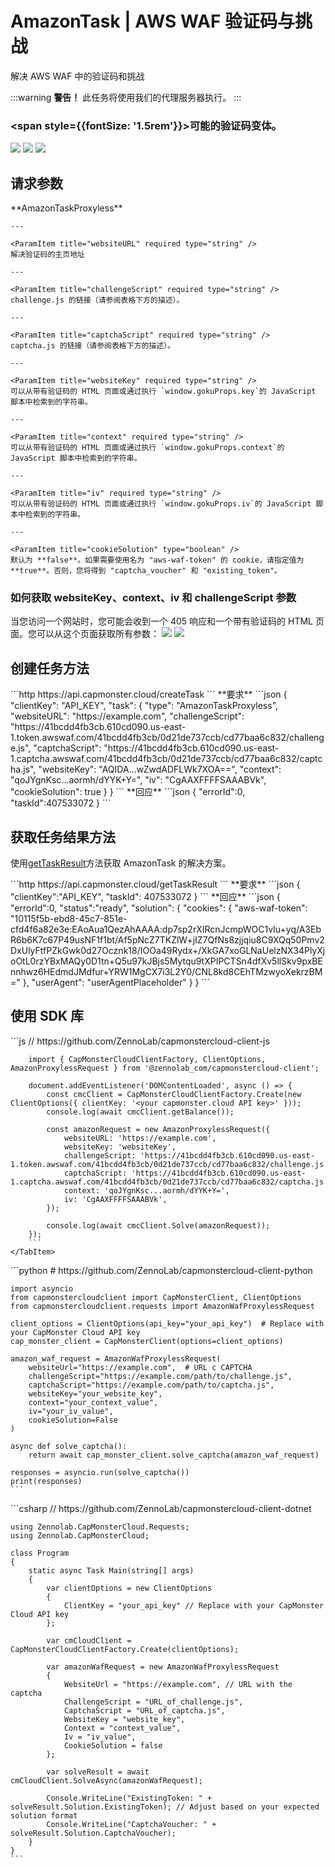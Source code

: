 ﻿---
sidebar_position: 13
sidebar_label: AmazonTask
---


# AmazonTask | AWS WAF 验证码与挑战

<PriceBlockWrap>
  <PriceBlock title="AmazonTask" name="amazonToken"/>
</PriceBlockWrap>

解决 AWS WAF 中的验证码和挑战

<BlogLink url="https://capmonster.cloud/zh/blog/scraping/amazon-captcha-web-scraping"/>

:::warning **警告！**
此任务将使用我们的代理服务器执行。
:::

### <span style={{fontSize: '1.5rem'}}>可能的验证码变体。</span>
![](./images/amazon-task/Waf1.png)
![](./images/amazon-task/Waf2.png)
![](./images/amazon-task/Waf3.png)

## 请求参数
<TabItem value="proxyless" label="RecaptchaV2EnterpriseTaskProxyless (without proxy)" default className="bordered-panel">
    <ParamItem title="type" required type="string" />
    **AmazonTaskProxyless**

    --- 

    <ParamItem title="websiteURL" required type="string" />
    解决验证码的主页地址

    ---

    <ParamItem title="challengeScript" required type="string" />
    challenge.js 的链接（请参阅表格下方的描述）。

    ---

    <ParamItem title="captchaScript" required type="string" />
    captcha.js 的链接（请参阅表格下方的描述）。

    ---

    <ParamItem title="websiteKey" required type="string" />
    可以从带有验证码的 HTML 页面或通过执行 `window.gokuProps.key`的 JavaScript 脚本中检索到的字符串。

    ---

    <ParamItem title="context" required type="string" />
    可以从带有验证码的 HTML 页面或通过执行 `window.gokuProps.context`的 JavaScript 脚本中检索到的字符串。

    ---

    <ParamItem title="iv" required type="string" />
    可以从带有验证码的 HTML 页面或通过执行 `window.gokuProps.iv`的 JavaScript 脚本中检索到的字符串。

    ---

    <ParamItem title="cookieSolution" type="boolean" />
    默认为 **false**。如果需要使用名为 "aws-waf-token" 的 cookie，请指定值为 **true**。否则，您将得到 "captcha_voucher" 和 "existing_token"。
	
</TabItem>


### 如何获取 websiteKey、context、iv 和 challengeScript 参数
当您访问一个网站时，您可能会收到一个 405 响应和一个带有验证码的 HTML 页面。您可以从这个页面获取所有参数： 
![](./images/amazon-task/aws1.png)
![](./images/amazon-task/aws2.png)


## 创建任务方法 
<TabItem value="proxyless" label="RecaptchaV2TaskProxyless (without proxy)" default className="method-panel">
	<MethodItem>
		```http
		https://api.capmonster.cloud/createTask
		```
	</MethodItem>
	<MethodDescription>
		**要求**
		```json
		{
			"clientKey": "API_KEY",
			"task": {
				"type": "AmazonTaskProxyless",
				"websiteURL": "https://example.com",
				"challengeScript": "https://41bcdd4fb3cb.610cd090.us-east-1.token.awswaf.com/41bcdd4fb3cb/0d21de737ccb/cd77baa6c832/challenge.js",
				"captchaScript": "https://41bcdd4fb3cb.610cd090.us-east-1.captcha.awswaf.com/41bcdd4fb3cb/0d21de737ccb/cd77baa6c832/captcha.js",
				"websiteKey": "AQIDA...wZwdADFLWk7XOA==",
				"context": "qoJYgnKsc...aormh/dYYK+Y=",
				"iv": "CgAAXFFFFSAAABVk",
				"cookieSolution": true
			}
		}
		```
		**回应**
		```json
		{
		  "errorId":0,
		  "taskId":407533072
		}
		```
	</MethodDescription>
</TabItem>


## 获取任务结果方法
使用[getTaskResult](../api/methods/get-task-result.md)方法获取 AmazonTask 的解决方案。

<TabItem value="proxyless" label="GeeTestTaskProxyless (without proxy)" default className="method-panel-full">
	<MethodItem>
		```http
		https://api.capmonster.cloud/getTaskResult
		```
	</MethodItem>
	<MethodDescription>
		**要求**
		```json
		{
			"clientKey":"API_KEY",
			"taskId": 407533072
		}
		```
		**回应**
		```json
		{
			"errorId":0,
			"status":"ready",
			"solution": {
				"cookies": {
					"aws-waf-token": "10115f5b-ebd8-45c7-851e-cfd4f6a82e3e:EAoAua1QezAhAAAA:dp7sp2rXIRcnJcmpWOC1vIu+yq/A3EbR6b6K7c67P49usNF1f1bt/Af5pNcZ7TKZlW+jIZ7QfNs8zjjqiu8C9XQq50Pmv2DxUlyFtfPZkGwk0d27Ocznk18/IOOa49Rydx+/XkGA7xoGLNaUelzNX34PlyXjoOtL0rzYBxMAQy0D1tn+Q5u97kJBjs5Mytqu9tXPIPCTSn4dfXv5llSkv9pxBEnnhwz6HEdmdJMdfur+YRW1MgCX7i3L2Y0/CNL8kd8CEhTMzwyoXekrzBM="
				},
				"userAgent": "userAgentPlaceholder"
			}
		}
		```
	</MethodDescription>
</TabItem>


## 使用 SDK 库

<Tabs className="full-width-tabs filled-tabs request-tabs" groupId="captcha-type">
	<TabItem value="js" label="JavaScript" default className="method-panel">
		```js
		// https://github.com/ZennoLab/capmonstercloud-client-js

		import { CapMonsterCloudClientFactory, ClientOptions, AmazonProxylessRequest } from '@zennolab_com/capmonstercloud-client';

		document.addEventListener('DOMContentLoaded', async () => {
			const cmcClient = CapMonsterCloudClientFactory.Create(new ClientOptions({ clientKey: '<your capmonster.cloud API key>' }));
			console.log(await cmcClient.getBalance());

			const amazonRequest = new AmazonProxylessRequest({
				websiteURL: 'https://example.com',
				websiteKey: 'websiteKey',
				challengeScript: 'https://41bcdd4fb3cb.610cd090.us-east-1.token.awswaf.com/41bcdd4fb3cb/0d21de737ccb/cd77baa6c832/challenge.js',
				captchaScript: 'https://41bcdd4fb3cb.610cd090.us-east-1.captcha.awswaf.com/41bcdd4fb3cb/0d21de737ccb/cd77baa6c832/captcha.js',
				context: 'qoJYgnKsc...aormh/dYYK+Y=',
				iv: 'CgAAXFFFFSAAABVk',
			});

			console.log(await cmcClient.Solve(amazonRequest));
		});
		```
	</TabItem>

  <TabItem value="python" label="Python" default className="method-panel">
    ```python
    # https://github.com/ZennoLab/capmonstercloud-client-python

    import asyncio
    from capmonstercloudclient import CapMonsterClient, ClientOptions
    from capmonstercloudclient.requests import AmazonWafProxylessRequest

    client_options = ClientOptions(api_key="your_api_key")  # Replace with your CapMonster Cloud API key
    cap_monster_client = CapMonsterClient(options=client_options)

    amazon_waf_request = AmazonWafProxylessRequest(
        websiteUrl="https://example.com",  # URL с CAPTCHA
        challengeScript="https://example.com/path/to/challenge.js",
        captchaScript="https://example.com/path/to/captcha.js",
        websiteKey="your_website_key",
        context="your_context_value",
        iv="your_iv_value",
        cookieSolution=False
    )

    async def solve_captcha():
        return await cap_monster_client.solve_captcha(amazon_waf_request)

    responses = asyncio.run(solve_captcha())
    print(responses)
    ```
  </TabItem>

  <TabItem value="csharp" label="C#" className="method-panel">
    ```csharp
    // https://github.com/ZennoLab/capmonstercloud-client-dotnet

    using Zennolab.CapMonsterCloud.Requests;
    using Zennolab.CapMonsterCloud;

    class Program
    {
        static async Task Main(string[] args)
        {
            var clientOptions = new ClientOptions
            {
                ClientKey = "your_api_key" // Replace with your CapMonster Cloud API key
            };

            var cmCloudClient = CapMonsterCloudClientFactory.Create(clientOptions);

            var amazonWafRequest = new AmazonWafProxylessRequest
            {
                WebsiteUrl = "https://example.com", // URL with the captcha
                ChallengeScript = "URL_of_challenge.js",
                CaptchaScript = "URL_of_captcha.js",
                WebsiteKey = "website_key",
                Context = "context_value",
                Iv = "iv_value",
                CookieSolution = false
            };

            var solveResult = await cmCloudClient.SolveAsync(amazonWafRequest);

            Console.WriteLine("ExistingToken: " + solveResult.Solution.ExistingToken); // Adjust based on your expected solution format
            Console.WriteLine("CaptchaVoucher: " + solveResult.Solution.CaptchaVoucher);
        }
    }
    ```
  </TabItem>
</Tabs>